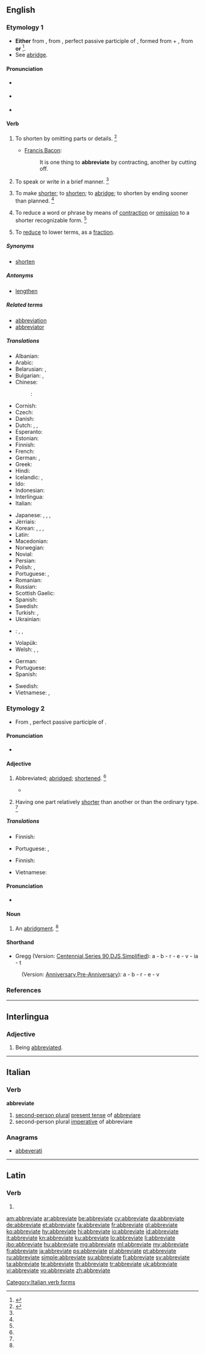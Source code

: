 ==English==

===Etymology 1===
* '''Either''' from {{etyl|enm|en}} {{term|abbreviaten|lang=enm}}, from {{etyl|la|en}} {{term/t|la|abbreviātus}}, perfect passive participle of {{term/t|la|abbreviō||to shorten}}, formed from {{term|ad|lang=la}} + {{term/t|la|breviō||shorten}}, from {{term|brevis||short|lang=la}} '''or''' {{back-form|abbreviation}}<ref>{{reference-book | last = Dobbie | first = Elliott K. | coauthors = Dunmore, C. William, et al. | editor = Barnhart, Robert K.| title = Chambers Dictionary of Etymology | origyear = 1998 | year = 2004 | publisher = Chambers Harrap Publishers Ltd | location = Edinburgh, Scotland | isbn =0550142304 | pages = 2}}</ref>.
* See [[abridge]].

====Pronunciation====
* {{a|RP}} {{IPA|/ə.ˈbriː.vi.eɪt/}}
* {{a|GenAm}} {{IPA|/əˈbri.vi.eɪt/|}}
* {{audio|en-us-abbreviate.ogg|Audio (US)}}

====Verb====
{{en-verb|abbreviat|ing}}

# {{context|obsolete|transitive|lang=en}} To shorten by omitting parts or details. {{defdate|Attested from around (1350 to 1470) until the late 17<sup>th</sup> century.}}<ref name=SOED>{{reference-book | last =| first = | authorlink =  | coauthors =  | editor =Brown, Lesley  | others =  | title = The Shorter Oxford English Dictionary | origdate =  | origyear = 1933| origmonth =  | url =  | format =  | accessdate =  | accessyear =  | accessmonth =  | edition = 5th | date =  | year =2003| month =  | publisher =Oxford University Press  | location =Oxford, UK | language =  | id =  | doi = | isbn =978-0-19-860575-7 | lccn = | ol = | pages =3| chapter =  | chapterurl =  | quote =}}</ref>
#* {{rfdate}} [[w:Francis Bacon|Francis Bacon]]:
#*: It is one thing to '''abbreviate''' by contracting, another by cutting off.
# {{context|obsolete|intransitive|lang=en}} To speak or write in a brief manner. {{defdate|Attested from the late 16<sup>th</sup> century until the early 17<sup>th</sup> century.}}<ref name=SOED/>
# {{context|transitive|lang=en}} To make [[short]]er; to [[shorten]]; to [[abridge]]; to shorten by ending sooner than planned. {{defdate|First attested from around (1350 to 1470).}}<ref name=SOED/>
# {{context|transitive|lang=en}} To reduce a word or phrase by means of [[contraction]] or [[omission]] to a shorter recognizable form. {{defdate|First attested in the late 16<sup>th</sup> century.}}<ref name=SOED/>
# {{context|transitive|mathematics|lang=en}} To [[reduce]] to lower terms, as a [[fraction]].

=====Synonyms=====
* [[shorten]]

=====Antonyms=====
* [[lengthen]]

=====Related terms=====
* [[abbreviation]]
* [[abbreviator]]

=====Translations=====
{{trans-top|to make shorter}}
* Albanian: {{t|sq|shkurtoj}}
* Arabic: {{t+|ar|اختصر|alt=إخْتَصَرَ|tr=’ikhtáʂara}}
* Belarusian: {{t|be|скарачаць|impf|tr=skaračác’|sc=Cyrl}}, {{t|be|скараціць|pf|tr=skaracíc’|sc=Cyrl}}
* Bulgarian: {{t+|bg|съкращавам}}, {{t+|bg|скъсявам}}
* Chinese:
*: {{ttbc|cmn}}: {{t|cmn|为了缩写|tr=wèile suōxiě|sc=Hani}}
* Cornish: {{t|kw|berrhe}}
* Czech: {{t+|cs|zkrátit}}
* Danish: {{t|da|forkorte}}
* Dutch: {{t+|nl|afkorten}}, {{t+|nl|verkorten}}, {{t|nl|inkorten}}
* Esperanto: {{t|eo|mallongigi}}
* Estonian: {{t|et|lühendama}}
* Finnish: {{t+|fi|lyhentää}}
* French: {{t+|fr|abréger}}
* German: {{t+|de|kürzen}}, {{t|de|abkürzen}}
* Greek: {{t|el|συντομέυω|tr=syndomévo}}
* Hindi: {{t|hi|लघु करना|tr=Laghu karanā|sc=Deva}}
* Icelandic: {{t+|is|skammstafa}}, {{t|is|stytta}}
* Ido: {{t+|io|abreviar}}
* Indonesian: {{t|id|mempersingkat}}
* Interlingua: {{t+|ia|abbreviar}}
* Italian: {{t+|it|abbreviare}}
{{trans-mid}}
* Japanese: {{t+|ja|省略|alt=省略する|tr=shōryaku suru}}, {{t+|ja|短縮|alt=短縮する|tr=tanshuku suru}}, {{t|ja|略す|tr=ryakusu}}, {{t+|ja|短い|alt=短くする|tr=mijikaku suru}}
* Jèrriais: {{t|roa-jer|rap'tichi}}
* Korean: {{t+|ko|생략하다|tr=省略하다, saengnyakhada|sc=Hang}}, {{t+|ko|약하다|tr=略하다, yakhada|sc=Hang}}, {{t|ko|약생하다|tr=略省하다, yaksaenghada|sc=Hang}}, {{t|ko|단축하다|tr=短縮하다, danchukhada|sc=Hang}}
* Latin: {{t|la|abbreviō}}
* Macedonian: {{t|mk|скратува|tr=skratuva}}
* Norwegian: {{t|no|forkorte}}
* Novial: {{t|nov|abrevia}}
* Persian: {{t|fa|مختصر کردن|sc=fa-Arab}}
* Polish: {{t|pl|skracać|impf}}, {{t|pl|skrócić|pf}}
* Portuguese: {{t+|pt|abreviar}}, {{t+|pt|encurtar}}
* Romanian: {{t+|ro|scurta}}
* Russian: {{t+|ru|сокращать|tr=sokraščát’}}
* Scottish Gaelic: {{t|gd|giorraich}}
* Spanish: {{t+|es|abreviar}}
* Swedish: {{t+|sv|förkorta}}
* Turkish: {{t+|tr|kısaltmak}}, {{t|tr|ihtisar etmek}}
* Ukrainian: {{t|uk|скорочувати|tr=skoróčuvaty|sc=Cyrl}}
* {{ttbc|vi}}: {{t+|vi|tóm tắt}}, {{t+|vi|viết tắt}}, {{t|vi|[[rút ngắn]] [[lại]]}} <!-- was "[[rút ngắn]] [[lại]]" - assumed sum-of-parts; if an idiom, remove the wikilinks to the individual words. see [[User:Kephir/gadgets/xte#Translation_fixing]] -->
* Volapük: {{t+|vo|brefükön}}
* Welsh: {{t+|cy|byrhau}}, {{t+|cy|cwtogi}}, {{t+|cy|talfyrru}}
{{trans-bottom}}

{{trans-top|to reduce to lower terms}}
* German: {{t+|de|kürzen}}
* Portuguese: {{t+|pt|abreviar}}
* Spanish: {{t|es|simplificar}}
{{trans-mid}}
* Swedish: {{t+|sv|förkorta}}
* Vietnamese: {{t|vi|ước lược}}, {{t|vi|rút gọn}}
{{trans-bottom}}

===Etymology 2===
* From {{etyl|LL.|en}} {{term/t|la|abbreviātus}}, perfect passive participle of {{term/t|la|abbreviō||abbreviate}}.

====Pronunciation====
* {{a|GenAm}} {{IPA|/əˈbri.vi.ət/|/əˈbri.vi.eɪt/|}}

====Adjective====
{{en-adj}}

# {{context|obsolete|lang=en}} Abbreviated; [[abridge]]d; [[shorten]]ed. {{defdate|Attested from around (1350 to 1470) until the late 17<sup>th</sup> century}}<ref name=SOED/>
#* {{quote-book|title=The philology of the English tongue|passage=The '''abbreviate''' form has never been able to recover that shock.|author={{w|J. J. Earle}}|year=1892}}
# {{context|biology|lang=en}} Having one part relatively [[shorter]] than another or than the ordinary type. {{defdate|First attested in the mid 19<sup>th</sup> century.}}<ref name=SOED/>

=====Translations=====
{{trans-top|abbreviated, abridged}}
* Finnish: {{t|fi|lyhennetty}}
{{trans-mid}}
* Portuguese: {{t+|pt|abreviado}}, {{t|pt|encurtado}}
{{trans-bottom}}

{{trans-top|biology: having one part relatively shorter}}
* Finnish: {{t|fi|lyhentynyt}}
{{trans-mid}}
* Vietnamese: {{t|vi|tương đối ngắn}}
{{trans-bottom}}

====Pronunciation====
* {{a|US}} {{IPA|/əˈbri.vi.eɪt/}}

====Noun====
{{en-noun}}

# {{context|obsolete|lang=en}} An [[abridgment]]. {{defdate|Mid 16<sup>th</sup> century.}}<ref name=SOED/>

====Shorthand====
* Gregg (Version: [http://en.wikipedia.org/wiki/Gregg_Shorthand#Centennial_Gregg_Shorthand Centennial],[http://en.wikipedia.org/wiki/Gregg_Shorthand#Series_90_Gregg_Shorthand Series 90],[http://en.wikipedia.org/wiki/Gregg_Shorthand#Diamond_Jubilee_Gregg_Shorthand DJS],[http://en.wikipedia.org/wiki/Gregg_Shorthand#Simplified_Gregg_Shorthand Simplified]): a - b - r - e - v - ia - t
: (Version: [http://en.wikipedia.org/wiki/Gregg_Shorthand#Anniversary_Gregg_Shorthand Anniversary],[http://en.wikipedia.org/wiki/Gregg_Shorthand#Pre-Anniversary_Gregg_Shorthand Pre-Anniversary]): a - b - r - e - v

===References===
<references/>

----

==Interlingua==

===Adjective===
{{ia-adj}}

# Being [[abbreviated]].

----

==Italian==

===Verb===
'''abbreviate'''

# [[second-person plural]] [[present tense]] of [[abbreviare]]
# second-person plural [[imperative]] of abbreviare

===Anagrams===

* [[abbeverati#Italian|abbeverati]]

[[Category:Italian verb forms]]

----

==Latin==

===Verb===
{{la-verb-form|abbreviāte}}

# {{conjugation of|abbreviō||2|p|pres|act|imp|lang=la}}

[[am:abbreviate]]
[[ar:abbreviate]]
[[be:abbreviate]]
[[cy:abbreviate]]
[[da:abbreviate]]
[[de:abbreviate]]
[[et:abbreviate]]
[[fa:abbreviate]]
[[fr:abbreviate]]
[[gl:abbreviate]]
[[ko:abbreviate]]
[[hy:abbreviate]]
[[hi:abbreviate]]
[[io:abbreviate]]
[[id:abbreviate]]
[[it:abbreviate]]
[[kn:abbreviate]]
[[ku:abbreviate]]
[[lo:abbreviate]]
[[li:abbreviate]]
[[jbo:abbreviate]]
[[hu:abbreviate]]
[[mg:abbreviate]]
[[ml:abbreviate]]
[[my:abbreviate]]
[[fj:abbreviate]]
[[ja:abbreviate]]
[[ps:abbreviate]]
[[pl:abbreviate]]
[[pt:abbreviate]]
[[ru:abbreviate]]
[[simple:abbreviate]]
[[su:abbreviate]]
[[fi:abbreviate]]
[[sv:abbreviate]]
[[ta:abbreviate]]
[[te:abbreviate]]
[[th:abbreviate]]
[[tr:abbreviate]]
[[uk:abbreviate]]
[[vi:abbreviate]]
[[vo:abbreviate]]
[[zh:abbreviate]]